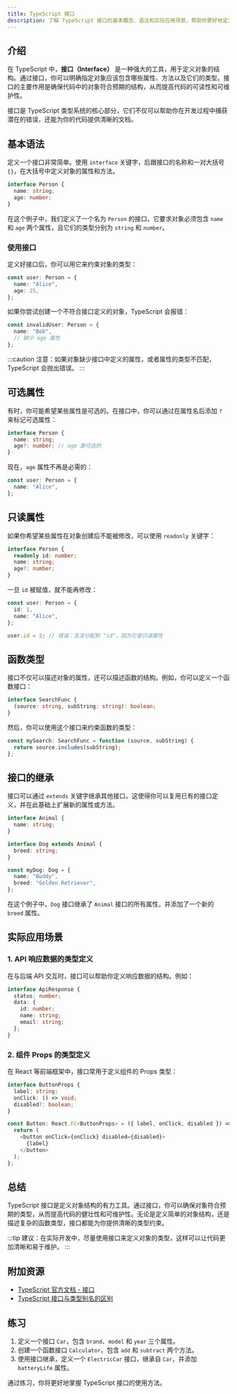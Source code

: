 ```yaml
---
title: TypeScript 接口
description: 了解 TypeScript 接口的基本概念、语法和实际应用场景，帮助你更好地定义和使用对象的结构。
---
```


## 介绍

在 TypeScript 中，**接口（Interface）** 是一种强大的工具，用于定义对象的结构。通过接口，你可以明确指定对象应该包含哪些属性、方法以及它们的类型。接口的主要作用是确保代码中的对象符合预期的结构，从而提高代码的可读性和可维护性。

接口是 TypeScript 类型系统的核心部分，它们不仅可以帮助你在开发过程中捕获潜在的错误，还能为你的代码提供清晰的文档。

## 基本语法

定义一个接口非常简单。使用 `interface` 关键字，后跟接口的名称和一对大括号 `{}`，在大括号中定义对象的属性和方法。

```typescript
interface Person {
  name: string;
  age: number;
}
```

在这个例子中，我们定义了一个名为 `Person` 的接口，它要求对象必须包含 `name` 和 `age` 两个属性，且它们的类型分别为 `string` 和 `number`。

### 使用接口

定义好接口后，你可以用它来约束对象的类型：

```typescript
const user: Person = {
  name: "Alice",
  age: 25,
};
```

如果你尝试创建一个不符合接口定义的对象，TypeScript 会报错：

```typescript
const invalidUser: Person = {
  name: "Bob",
  // 缺少 age 属性
};
```

:::caution
注意：如果对象缺少接口中定义的属性，或者属性的类型不匹配，TypeScript 会抛出错误。
:::

## 可选属性

有时，你可能希望某些属性是可选的。在接口中，你可以通过在属性名后添加 `?` 来标记可选属性：

```typescript
interface Person {
  name: string;
  age?: number; // age 是可选的
}
```

现在，`age` 属性不再是必需的：

```typescript
const user: Person = {
  name: "Alice",
};
```

## 只读属性

如果你希望某些属性在对象创建后不能被修改，可以使用 `readonly` 关键字：

```typescript
interface Person {
  readonly id: number;
  name: string;
  age?: number;
}
```

一旦 `id` 被赋值，就不能再修改：

```typescript
const user: Person = {
  id: 1,
  name: "Alice",
};

user.id = 2; // 错误：无法分配到 "id"，因为它是只读属性
```

## 函数类型

接口不仅可以描述对象的属性，还可以描述函数的结构。例如，你可以定义一个函数接口：

```typescript
interface SearchFunc {
  (source: string, subString: string): boolean;
}
```

然后，你可以使用这个接口来约束函数的类型：

```typescript
const mySearch: SearchFunc = function (source, subString) {
  return source.includes(subString);
};
```

## 接口的继承

接口可以通过 `extends` 关键字继承其他接口。这使得你可以复用已有的接口定义，并在此基础上扩展新的属性或方法。

```typescript
interface Animal {
  name: string;
}

interface Dog extends Animal {
  breed: string;
}

const myDog: Dog = {
  name: "Buddy",
  breed: "Golden Retriever",
};
```

在这个例子中，`Dog` 接口继承了 `Animal` 接口的所有属性，并添加了一个新的 `breed` 属性。

## 实际应用场景

### 1. API 响应数据的类型定义

在与后端 API 交互时，接口可以帮助你定义响应数据的结构。例如：

```typescript
interface ApiResponse {
  status: number;
  data: {
    id: number;
    name: string;
    email: string;
  };
}
```

### 2. 组件 Props 的类型定义

在 React 等前端框架中，接口常用于定义组件的 Props 类型：

```typescript
interface ButtonProps {
  label: string;
  onClick: () => void;
  disabled?: boolean;
}

const Button: React.FC<ButtonProps> = ({ label, onClick, disabled }) => {
  return (
    <button onClick={onClick} disabled={disabled}>
      {label}
    </button>
  );
};
```

## 总结

TypeScript 接口是定义对象结构的有力工具。通过接口，你可以确保对象符合预期的类型，从而提高代码的健壮性和可维护性。无论是定义简单的对象结构，还是描述复杂的函数类型，接口都能为你提供清晰的类型约束。

:::tip
建议：在实际开发中，尽量使用接口来定义对象的类型，这样可以让代码更加清晰和易于维护。
:::

## 附加资源

- [TypeScript 官方文档 - 接口](https://www.typescriptlang.org/docs/handbook/interfaces.html)
- [TypeScript 接口与类型别名的区别](https://www.typescriptlang.org/docs/handbook/advanced-types.html#type-aliases)

## 练习

1. 定义一个接口 `Car`，包含 `brand`、`model` 和 `year` 三个属性。
2. 创建一个函数接口 `Calculator`，包含 `add` 和 `subtract` 两个方法。
3. 使用接口继承，定义一个 `ElectricCar` 接口，继承自 `Car`，并添加 `batteryLife` 属性。

通过练习，你将更好地掌握 TypeScript 接口的使用方法。